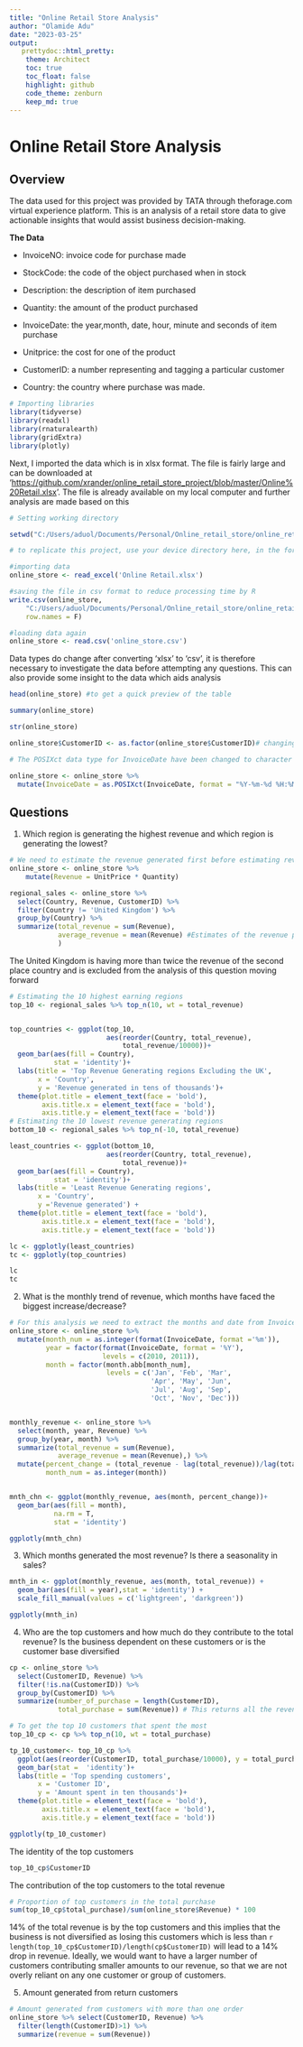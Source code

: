 ```yaml
---
title: "Online Retail Store Analysis"
author: "Olamide Adu"
date: "2023-03-25"
output:
   prettydoc::html_pretty:
    theme: Architect
    toc: true
    toc_float: false
    highlight: github
    code_theme: zenburn
    keep_md: true
---
```


# Online Retail Store Analysis

## Overview

The data used for this project was provided by TATA through theforage.com virtual experience platform. This is an analysis of a retail store data to give actionable insights that would assist business decision-making.

**The Data**

-   InvoiceNO: invoice code for purchase made

-   StockCode: the code of the object purchased when in stock

-   Description: the description of item purchased

-   Quantity: the amount of the product purchased

-   InvoiceDate: the year,month, date, hour, minute and seconds of item purchase

-   Unitprice: the cost for one of the product

-   CustomerID: a number representing and tagging a particular customer

-   Country: the country where purchase was made.

```r
# Importing libraries
library(tidyverse)
library(readxl)
library(rnaturalearth)
library(gridExtra)
library(plotly)
```

Next, I imported the data which is in xlsx format. The file is fairly large and can be downloaded at '<https://github.com/xrander/online_retail_store_project/blob/master/Online%20Retail.xlsx>'. The file is already available on my local computer and further analysis are made based on this

```r
# Setting working directory

setwd("C:/Users/aduol/Documents/Personal/Online_retail_store/online_retail_store_project/")

# to replicate this project, use your device directory here, in the format setwd('C:/users/myworkingdirectory') 

#importing data
online_store <- read_excel('Online Retail.xlsx')

#saving the file in csv format to reduce processing time by R
write.csv(online_store,
    "C:/Users/aduol/Documents/Personal/Online_retail_store/online_retail_store_project/online_store.csv",
    row.names = F)

#loading data again
online_store <- read.csv('online_store.csv')
```

Data types do change after converting 'xlsx' to 'csv', it is therefore necessary to investigate the data before attempting any questions. This can also provide some insight to the data which aids analysis

```r
head(online_store) #to get a quick preview of the table

summary(online_store)

str(online_store)

online_store$CustomerID <- as.factor(online_store$CustomerID)# changing data types

# The POSIXct data type for InvoiceDate have been changed to character when file was converted.

online_store <- online_store %>%
  mutate(InvoiceDate = as.POSIXct(InvoiceDate, format = "%Y-%m-%d %H:%M:%S")) # Changing character type to Posixct
```

## Questions

1.  Which region is generating the highest revenue and which region is generating the lowest?

```r
# We need to estimate the revenue generated first before estimating revenue per region
online_store <- online_store %>%
    mutate(Revenue = UnitPrice * Quantity)

regional_sales <- online_store %>%
  select(Country, Revenue, CustomerID) %>%
  filter(Country != 'United Kingdom') %>%
  group_by(Country) %>%
  summarize(total_revenue = sum(Revenue),
            average_revenue = mean(Revenue) #Estimates of the revenue per region
            )

```

The United Kingdom is having more than twice the revenue of the second place country and is excluded from the analysis of this question moving forward

```r
# Estimating the 10 highest earning regions
top_10 <- regional_sales %>% top_n(10, wt = total_revenue)


top_countries <- ggplot(top_10,
                        aes(reorder(Country, total_revenue),
                            total_revenue/10000))+
  geom_bar(aes(fill = Country),
           stat = 'identity')+
  labs(title = 'Top Revenue Generating regions Excluding the UK',
       x = 'Country',
       y = 'Revenue generated in tens of thousands')+
  theme(plot.title = element_text(face = 'bold'),
        axis.title.x = element_text(face = 'bold'),
        axis.title.y = element_text(face = 'bold'))
# Estimating the 10 lowest revenue generating regions
bottom_10 <- regional_sales %>% top_n(-10, total_revenue)

least_countries <- ggplot(bottom_10,
                        aes(reorder(Country, total_revenue),
                            total_revenue))+
  geom_bar(aes(fill = Country),
           stat = 'identity')+
  labs(title = 'Least Revenue Generating regions',
       x = 'Country',
       y ='Revenue generated') +
  theme(plot.title = element_text(face = 'bold'),
        axis.title.x = element_text(face = 'bold'),
        axis.title.y = element_text(face = 'bold'))

lc <- ggplotly(least_countries)
tc <- ggplotly(top_countries)

lc
tc
```

2.  What is the monthly trend of revenue, which months have faced the biggest increase/decrease?

```r
# For this analysis we need to extract the months and date from InvoiceDate
online_store <- online_store %>%
  mutate(month_num = as.integer(format(InvoiceDate, format ='%m')),
         year = factor(format(InvoiceDate, format = '%Y'),
                       levels = c(2010, 2011)),
         month = factor(month.abb[month_num],
                        levels = c('Jan', 'Feb', 'Mar',
                                   'Apr', 'May', 'Jun',
                                   'Jul', 'Aug', 'Sep',
                                   'Oct', 'Nov', 'Dec')))


monthly_revenue <- online_store %>%
  select(month, year, Revenue) %>%
  group_by(year, month) %>%
  summarize(total_revenue = sum(Revenue),
            average_revenue = mean(Revenue),) %>%
  mutate(percent_change = (total_revenue - lag(total_revenue))/lag(total_revenue) * 100,
         month_num = as.integer(month))


mnth_chn <- ggplot(monthly_revenue, aes(month, percent_change))+
  geom_bar(aes(fill = month),
           na.rm = T,
           stat = 'identity')

ggplotly(mnth_chn)
```

3.  Which months generated the most revenue? Is there a seasonality in sales?

```r
mnth_in <- ggplot(monthly_revenue, aes(month, total_revenue)) +
  geom_bar(aes(fill = year),stat = 'identity') +
  scale_fill_manual(values = c('lightgreen', 'darkgreen'))

ggplotly(mnth_in)
```

4.  Who are the top customers and how much do they contribute to the total revenue? Is the business dependent on these customers or is the customer base diversified

```r
cp <- online_store %>%
  select(CustomerID, Revenue) %>%
  filter(!is.na(CustomerID)) %>%
  group_by(CustomerID) %>%
  summarize(number_of_purchase = length(CustomerID),
            total_purchase = sum(Revenue)) # This returns all the revenue generated from each customers and the number of times they made a purchase

# To get the top 10 customers that spent the most
top_10_cp <- cp %>% top_n(10, wt = total_purchase)

tp_10_customer<- top_10_cp %>%
  ggplot(aes(reorder(CustomerID, total_purchase/10000), y = total_purchase/10000, fill = CustomerID)) +
  geom_bar(stat =  'identity')+
  labs(title = 'Top spending customers',
       x = 'Customer ID',
       y = 'Amount spent in ten thousands')+
  theme(plot.title = element_text(face = 'bold'),
        axis.title.x = element_text(face = 'bold'),
        axis.title.y = element_text(face = 'bold'))

ggplotly(tp_10_customer)
```

The identity of the top customers

```r
top_10_cp$CustomerID
```

The contribution of the top customers to the total revenue

```r
# Proportion of top customers in the total purchase
sum(top_10_cp$total_purchase)/sum(online_store$Revenue) * 100

```

14% of the total revenue is by the top customers and this implies that the business is not diversified as losing this customers which is less than `r length(top_10_cp$CustomerID)/length(cp$CustomerID)` will lead to a 14% drop in revenue. Ideally, we would want to have a larger number of customers contributing smaller amounts to our revenue, so that we are not overly reliant on any one customer or group of customers.

5.  Amount generated from return customers

```r
# Amount generated from customers with more than one order
online_store %>% select(CustomerID, Revenue) %>%
  filter(length(CustomerID)>1) %>%
  summarize(revenue = sum(Revenue))
```
